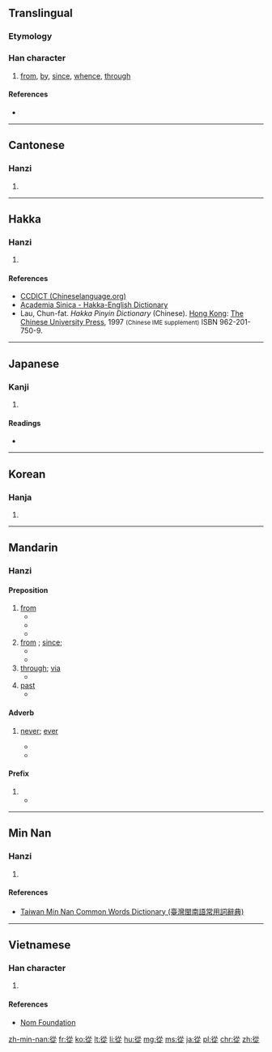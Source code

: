 {{also|从|従}}
==Translingual==

===Etymology===
{{Han compound|辵|从|c1=s|c2=p|t1=walk|ls=psc}}

===Han character===
{{Han char|rn=60|rad=彳|as=08|sn=11|four=2828<sub>1</sub>|canj=竹人人人人 (HOOOO)|ids=⿰[[彳]]⿱[[从]][[龰]]}}

# [[from]], [[by]], [[since]], [[whence]], [[through]]

====References====
* {{Han ref|kx=0368.180|dkj=10152|dj=0692.140|hdz=20829.120|uh=5F9E|ud=24478|bh=B171|bd=45425}}

----

==Cantonese==

===Hanzi===
{{yue-hanzi|jyut=[[cung4]]|y=chung4|sim=从}}

# {{defn|lang=yue|sort=彳08}}

----

==Hakka==

===Hanzi===
{{hak-hanzi|poj=[[tshîung]], [[tsíung]]|gd=ts'iung<sup>2</sup>, tsiung<sup>3</sup>, siung<sup>5</sup> [Kwangtung, Meixian]; ts'iung<sup>2</sup>, tsiung<sup>3</sup> [Hailu, Siyan]; ts'iung<sup>2</sup> [Bao'an, Dongguan, Hong Kong]|hpy=qiung2, jiung3}}

# {{defn|lang=hak|sort=彳08}}

====References====
*[http://chinalanguage.com/dictionaries/?mode=view&view=chardict&query=%E5%BE%9E CCDICT (Chineselanguage.org)]
*[http://minhakka.ling.sinica.edu.tw/bkg/hakyin/search.php?DETAIL=1&LIMIT=id=50764&dbname=su_tian_1&graph=2 Academia Sinica - Hakka-English Dictionary]
*Lau, Chun-fat. ''Hakka Pinyin Dictionary'' (Chinese). [[Hong Kong]]: [[w:Chinese University of Hong Kong|The Chinese University Press]], 1997 <small>(Chinese IME supplement)</small> ISBN 962-201-750-9.

----

==Japanese==

===Kanji===
{{ja-kanji|grade=|rs=彳08}}

# {{defn|lang=ja|sort=彳08}}

====Readings====
* {{ja-readings|on=[[じゅう]] (jū), [[しょう]] (shō), [[じゅ]] (ju)|kun=[[したがう]] (shitagau), [[したがって]] (shitagatte), [[おう]] (ou)}}

----

==Korean==

===Hanja===
{{ko-hanja|hangeul=종|eumhun=|rv=jong|mr=chong|y=cong}}

# {{defn|lang=ko|sort=彳08}}

----

==Mandarin==

===Hanzi===
{{cmn-hanzi|sim=从|pin=[[cóng]] ([[cong2]])|wg=ts'ung<sup>2</sup>}}

====Preposition====
{{cmn-preposition|s|pin=cóng|pint=cong2|tra=從}}
# [[from]]
#* {{zh-usex|他 '''從''' 中國 來。|He comes '''from''' China.|link=y}}
#* {{zh-usex|你 是 '''從''' 哪 個 國家 來 的？|Where are you '''from'''? (Which country are you '''from'''?)|link=y}}
#* {{zh-usex|我們 隻 能 '''從''' 我們 的 錯誤 中 學習。|We can learn only '''from''' our mistakes.|link=y}}
# [[from]] {{qualifier|a time}} ; [[since]];
#* {{zh-usex|這 家 店 '''從''' 9 點 開 到 18 點。|This shop is open '''from''' 9 to 6 o'clock.|link=y}}
#* {{zh-usex|我們 '''從''' 小學 三 年級 就是 朋友 了。|We have been friends '''since''' the third grade.|link=y}}
# [[through]]; [[via]]
#* {{zh-usex|一 陣 清風 '''從''' 窗口 吹 來。|A cool breeze came in '''through''' the window.|link=y}}
# [[past]] {{qualifier|a place}} 
#* {{zh-usex|我 每 天 都 '''從''' 郵局 經過。|I go '''past''' the post-office every day.|link=y}}


====Adverb====
{{cmn-adv|s|pin=cóng|pint=cong2|tra=從}}

# {{context|followed by negative}} [[never]]; [[ever]]
#* {{zh-usex|我 以前 '''從 沒''' 見 過 她。|I have '''never''' seen her before|link=y}}
#* {{zh-usex|我 '''從 不''' 違約。|I '''never''' break my promise.|link=y}}

====Prefix====
{{cmn-pref|s|pin=cóng|pint=cong2|tra=從}}

# {{n-g|prefix for cousins relatioship indicating a common paternal grandfather or earlier ancestor}}
#* {{zh-usex|從兄|male cousin (paternal side)|link=y}}

----

==Min Nan==

===Hanzi===
{{nan-hanzi|poj=|tlpa=[[tsiông]] (tsiong<sup>5</sup>), [[tshiong]] (tshiong<sup>1</sup>), [[tsîng]] (tsing<sup>5</sup>)}}

# {{defn|lang=nan|sort=彳08}}

====References====
*[http://twblg.dict.edu.tw/holodict_new/index.html Taiwan Min Nan Common Words Dictionary (臺灣閩南語常用詞辭典)]

----

==Vietnamese==

===Han character===
{{vi-hantu|[[tòng]], [[tùng]], [[thủng]], [[tuồng]], [[thong]], [[thung]], [[thùng]], [[tồng]], [[tụng]]|rs=彳08}}

# {{defn|lang=vi|sort=彳08}}

====References====
*[http://nomfoundation.org/common/nom_details.php?codepoint=5f9e Nom Foundation]

[[zh-min-nan:從]]
[[fr:從]]
[[ko:從]]
[[lt:從]]
[[li:從]]
[[hu:從]]
[[mg:從]]
[[ms:從]]
[[ja:從]]
[[pl:從]]
[[chr:從]]
[[zh:從]]